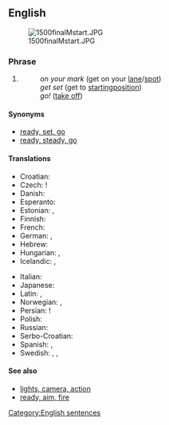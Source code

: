 ==English==
[[Image:1500finalMstart.JPG|thumb]]

===Phrase===
{{en-phrase|[[on]] [[your]] [[mark]], [[get]] [[set]], [[go]]!}}

# {{sports}} {{non-gloss definition|A three-command start when [[racing]]:}}
#: ''on your mark'' (get on your [[lane]]/[[spot]])
#: ''get set'' (get to [[starting ]][[position]])
#: ''go!'' ([[take off]])

====Synonyms====
* [[ready, set, go]]
* [[ready, steady, go]]

====Translations====
{{rftrans}}
{{trans-top|three-command start of racing}}
* Croatian: {{t|hr|priprema, pozor, sad!}}
* Czech: {{t-|cs|připravit se, pozor, start}}!
* Danish: {{t|da|klar, parat, start|alt=klar, parat, start}}
* Esperanto: {{t|eo|atentu, pretu, ek}}
* Estonian: {{t|et|kohtadele, valmisolla, läks}}, {{t|et|tähelepanu, valmisolla, läks}}
* Finnish: {{t|fi|paikoillanne, valmiina, nyt}}
* French: {{t|fr|à vos marques, prêts, partez}}
* German: {{t|de|auf die Plätze, fertig, los}}, {{t|de|Achtung, fertig, los}}
* Hebrew: {{t|he|למקומות, היכון, צא!|tr=la-mekomot, hikkon, tse!|sc=Hebr}}
* Hungarian: {{t|hu|felkészülni, vigyázz, rajt}}, {{t|hu|vigyázz, kész, rajt}}
* Icelandic: {{t|is|tilbúinn, viðbúinn, af stað|m}}, {{t|is|tilbúin, viðbúin, af stað|f}}
{{trans-mid}}
* Italian: {{t|it|pronti, partenza, via!}}
* Japanese: {{t|ja|位置について、用意、ドン!|tr=ichi-ni tsuite, yōi, don!|sc=Jpan}}
* Latin: {{t|la|in tuis vestigiis, parate, ite|alt=in tuis vestigiis, parāte, īte}}, {{t|la|parate, destituite, ite|alt=parāte, dēstituite, īte}}
* Norwegian: {{t|no|klar, ferdig, gå}}, {{t|no|klare, ferdige, gå|p}}
* Persian: {{t|fa|بجای خود،آماده، حرکت|xs=Persian}}!
* Polish: {{t|pl|na miejsca, gotowi, start!}}
* Russian: {{t|ru|на старт, внимание, марш|alt=на старт, внимание, марш!|tr=na stárt, vnimánije, marš!}}
* Serbo-Croatian: {{t|sh|припрема, позор, сад|tr=priprema, pozor, sad!|sc=Cyrl}}
* Spanish: {{t|es|¡en sus marcas, listos, fuera!}}, {{t|es|preparados, listos, ¡ya!}}
* Swedish: {{t|sv|på era platser, färdiga, gå}}, {{t|sv|klara, färdiga, gå}}, {{t|sv|klara, färdiga, kör}}
{{trans-bottom}}

====See also====
* [[lights, camera, action]]
* [[ready, aim, fire]]

[[Category:English sentences]]